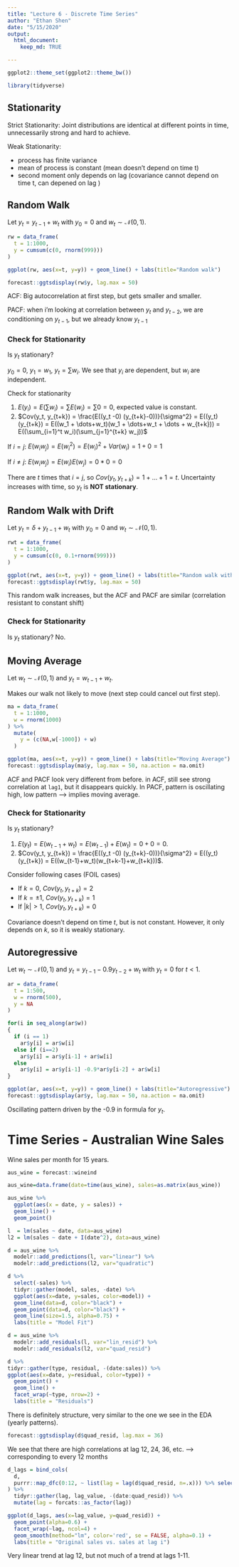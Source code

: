```yaml
---
title: "Lecture 6 - Discrete Time Series"
author: "Ethan Shen"
date: "5/15/2020"
output: 
  html_document: 
    keep_md: TRUE

---
```


```r
ggplot2::theme_set(ggplot2::theme_bw())
```

```r
library(tidyverse)
```

## Stationarity 

Strict Stationarity: Joint distributions are identical at different points in time, unnecessarily strong and hard to achieve. 

Weak Stationarity: 

* process has finite variance
* mean of process is constant (mean doesn't depend on time t)
* second moment only depends on lag (covariance cannot depend on time t, can depened on lag )

## Random Walk 

Let $y_t = y_{t-1} + w_t$ with $y_0=0$ and $w_t \sim \mathcal{N}(0,1)$.

```r
rw = data_frame(
  t = 1:1000,
  y = cumsum(c(0, rnorm(999)))
)

ggplot(rw, aes(x=t, y=y)) + geom_line() + labs(title="Random walk")

forecast::ggtsdisplay(rw$y, lag.max = 50)
```

ACF: Big autocorrelation at first step, but gets smaller and smaller. 

PACF: when i'm looking at correlation between $y_t$ and $y_{t-2}$, we are conditioning on $y_{t-1}$, but we already know $y_{t-1}$

### Check for Stationarity 

Is $y_t$ stationary? 

$y_0 = 0$, $y_1 = w_1$, $y_t = \sum w_i$. We see that $y_i$ are dependent, but $w_i$ are independent. 

Check for stationarity

1. $E(y_i) = E(\sum w_i) = \sum E(w_i) = \sum 0 = 0$, expected value is constant. 
2. $Cov(y_t, y_{t+k}) = \frac{E((y_t -0) (y_{t+k}-0))}{\sigma^2} = E((y_t) (y_{t+k}) = E((w_1 + \dots+w_t)(w_1 + \dots+w_t + \dots + w_{t+k})) = E((\sum_{i=1}^t w_i)(\sum_{j=1}^{t+k} w_j))$

If $i=j$: $E(w_i w_j) = E(w_i ^ 2) = E(w_i)^2 + Var(w_i) = 1 + 0 = 1$

If $i \neq j$: $E(w_i w_j) = E(w_i) E(w_j) = 0 * 0 = 0$

There are $t$ times that $i=j$, so $Cov(y_t, y_{t+k}) = 1 + \dots + 1 = t$. Uncertainty increases with time, so $y_t$ is **NOT stationary**.

## Random Walk with Drift 

Let $y_t = \delta + y_{t-1} + w_t$ with $y_0=0$ and $w_t \sim \mathcal{N}(0,1)$.

```r
rwt = data_frame(
  t = 1:1000,
  y = cumsum(c(0, 0.1+rnorm(999)))
) 

ggplot(rwt, aes(x=t, y=y)) + geom_line() + labs(title="Random walk with trend")
forecast::ggtsdisplay(rwt$y, lag.max = 50)
```

This random walk increases, but the ACF and PACF are similar (correlation resistant to constant shift)


### Check for Stationarity 

Is $y_t$ stationary? No.

## Moving Average

Let $w_t \sim \mathcal{N}(0,1)$ and $y_t = w_{t-1}+w_t$.

Makes our walk not likely to move (next step could cancel out first step).

```r
ma = data_frame(
  t = 1:1000,
  w = rnorm(1000)
) %>%
  mutate(
    y = (c(NA,w[-1000]) + w)
  )

ggplot(ma, aes(x=t, y=y)) + geom_line() + labs(title="Moving Average")
forecast::ggtsdisplay(ma$y, lag.max = 50, na.action = na.omit)
```

ACF and PACF look very different from before. in ACF, still see strong correlation at `lag1`, but it disappears quickly. In PACF, pattern is oscillating high, low pattern --> implies moving average. 

### Check for Stationarity 

Is $y_t$ stationary?

1. $E(y_t) = E(w_{t-1}+w_t) = E(w_{t-1}) + E(w_t) = 0 + 0 = 0$.
2. $Cov(y_t, y_{t+k}) = \frac{E((y_t -0) (y_{t+k}-0))}{\sigma^2} = E((y_t) (y_{t+k}) = E((w_{t-1}+w_t)(w_{t+k-1}+w_{t+k}))$.

Consider following cases (FOIL cases)

* If $k=0$, $Cov(y_t, y_{t+k})=2$
* If $k =\pm1$, $Cov(y_t, y_{t+k})=1$
* If $|k| > 1$,  $Cov(y_t, y_{t+k})=0$

Covariance doesn't depend on time $t$, but is not constant. However, it only depends on $k$, so it is weakly stationary. 

## Autoregressive

Let $w_t \sim \mathcal{N}(0,1)$ and $y_t = y_{t-1} - 0.9 y_{t-2} + w_t$ with $y_t = 0$ for $t < 1$.

```r
ar = data_frame(
  t = 1:500,
  w = rnorm(500),
  y = NA
)

for(i in seq_along(ar$w))
{
  if (i == 1)
    ar$y[i] = ar$w[i]
  else if (i==2)
    ar$y[i] = ar$y[i-1] + ar$w[i]
  else
    ar$y[i] = ar$y[i-1] -0.9*ar$y[i-2] + ar$w[i]
}

ggplot(ar, aes(x=t, y=y)) + geom_line() + labs(title="Autoregressive")
forecast::ggtsdisplay(ar$y, lag.max = 50, na.action = na.omit)
```

Oscillating pattern driven by the -0.9 in formula for $y_t$. 

# Time Series - Australian Wine Sales

Wine sales per month for 15 years. 

```r
aus_wine = forecast::wineind

aus_wine=data.frame(date=time(aus_wine), sales=as.matrix(aus_wine)) 

aus_wine %>%
  ggplot(aes(x = date, y = sales)) + 
  geom_line() + 
  geom_point()
```

```r
l  = lm(sales ~ date, data=aus_wine)
l2 = lm(sales ~ date + I(date^2), data=aus_wine)

d = aus_wine %>%
  modelr::add_predictions(l, var="linear") %>%
  modelr::add_predictions(l2, var="quadratic")

d %>%
  select(-sales) %>%
  tidyr::gather(model, sales, -date) %>%
  ggplot(aes(x=date, y=sales, color=model)) + 
  geom_line(data=d, color="black") + 
  geom_point(data=d, color="black") +
  geom_line(size=1.5, alpha=0.75) + 
  labs(title = "Model Fit")
```

```r
d = aus_wine %>%
  modelr::add_residuals(l, var="lin_resid") %>%
  modelr::add_residuals(l2, var="quad_resid")

d %>%
tidyr::gather(type, residual, -(date:sales)) %>%
ggplot(aes(x=date, y=residual, color=type)) + 
  geom_point() +
  geom_line() +
  facet_wrap(~type, nrow=2) +
  labs(title = "Residuals")
```

There is definitely structure, very similar to the one we see in the EDA (yearly patterns).

```r
forecast::ggtsdisplay(d$quad_resid, lag.max = 36)
```

We see that there are high correlations at lag 12, 24, 36, etc. --> corresponding to every 12 months 

```r
d_lags = bind_cols(
  d,
  purrr::map_dfc(0:12, ~ list(lag = lag(d$quad_resid, n=.x))) %>% select(-lag)
) %>% 
  tidyr::gather(lag, lag_value, -(date:quad_resid)) %>%
  mutate(lag = forcats::as_factor(lag))

ggplot(d_lags, aes(x=lag_value, y=quad_resid)) +
  geom_point(alpha=0.6) +
  facet_wrap(~lag, ncol=4) +
  geom_smooth(method="lm", color='red', se = FALSE, alpha=0.1) + 
  labs(title = "Original sales vs. sales at lag i")
```

Very linear trend at lag 12, but not much of a trend at lags 1-11. 


